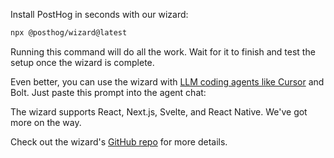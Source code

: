 

Install PostHog in seconds with our wizard:

```bash
npx @posthog/wizard@latest
```

Running this command will do all the work. Wait for it to finish and test the setup once the wizard is complete.

Even better, you can use the wizard with [LLM coding agents like Cursor](/blog/envoy-wizard-llm-agent) and Bolt. Just paste this prompt into the agent chat:

<AgentPrompt />

The wizard supports React, Next.js, Svelte, and React Native. We've got more on the way.

Check out the wizard's [GitHub repo](https://github.com/PostHog/wizard) for more details.

<DetailSetUpReverseProxy />

<DetailGroupProductsInOneProject />